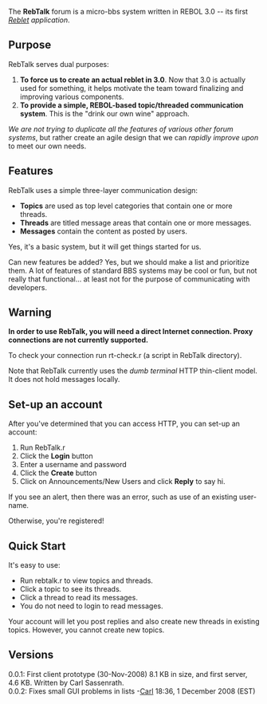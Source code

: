 The '''RebTalk''' forum is a micro-bbs system written in REBOL 3.0 -- its first ''[[Reblet]] application''.

==Purpose==

RebTalk serves dual purposes:

#'''To force us to create an actual reblet in 3.0'''. Now that 3.0 is actually used for something, it helps motivate the team toward finalizing and improving various components.
#'''To provide a simple, REBOL-based topic/threaded communication system'''. This is the &quot;drink our own wine&quot; approach.

''We are not trying to duplicate all the features of various other forum systems'', but rather create an agile design that we can ''rapidly improve upon'' to meet our own needs.

==Features==

RebTalk uses a simple three-layer communication design:

*'''Topics''' are used as top level categories that contain one or more threads.
*'''Threads''' are titled message areas that contain one or more messages.
*'''Messages''' contain the content as posted by users.

Yes, it's a basic system, but it will get things started for us.

Can new features be added? Yes, but we should make a list and prioritize them. A lot of features of standard BBS systems may be cool or fun, but not really that functional... at least not for the purpose of communicating with developers.

==Warning==

'''In order to use RebTalk, you will need a direct Internet connection. Proxy connections are not currently supported.'''

To check your connection run rt-check.r (a script in RebTalk directory).

Note that RebTalk currently uses the ''dumb terminal'' HTTP thin-client model. It does not hold messages locally.

==Set-up an account==

After you've determined that you can access HTTP, you can set-up an account:

#Run RebTalk.r
#Click the '''Login''' button
#Enter a username and password
#Click the '''Create''' button
#Click on Announcements/New Users and click '''Reply''' to say hi.

If you see an alert, then there was an error, such as use of an existing user-name.

Otherwise, you're registered!

==Quick Start==

It's easy to use:

*Run rebtalk.r to view topics and threads.
*Click a topic to see its threads.
*Click a thread to read its messages.
*You do not need to login to read messages.

Your account will let you post replies and also create new threads in existing topics. However, you cannot create new topics.

==Versions==

;0.0.1: First client prototype (30-Nov-2008) 8.1 KB in size, and first server, 4.6 KB. Written by Carl Sassenrath.
;0.0.2: Fixes small GUI problems in lists -[[User:Carl|Carl]] 18:36, 1 December 2008 (EST)